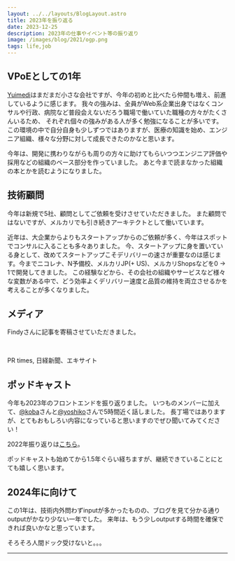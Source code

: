 ```yaml
---
layout: ../../layouts/BlogLayout.astro
title: 2023年を振り返る
date: 2023-12-25
description: 2023年の仕事やイベント等の振り返り
image: /images/blog/2021/ogp.png
tags: life,job
---
```



## VPoEとしての1年

[Yuimedi](https://yuimedi.com/)はまだまだ小さな会社ですが、今年の初めと比べたら仲間も増え、前進しているように感じます。
我々の強みは、全員がWeb系企業出身ではなくコンサルや行政、病院など普段会えないだろう職場で働いていた職種の方々がたくさんいるため、
それぞれ個々の強みがある人が多く勉強になることが多いです。
この環境の中で自分自身も少しずつではありますが、医療の知識を始め、エンジニア組織、様々な分野に対して成長できたのかなと思います。

今年は、開発に携わりながらも周りの方々に助けてもらいつつエンジニア評価や採用などの組織のベース部分を作っていました。
あと今まで読まなかった組織の本とかを読むようになりました。

## 技術顧問

今年は新規で5社、顧問としてご依頼を受けさせていただきました。
また顧問ではないですが、メルカリでも引き続きアーキテクトとして働いています。

近年は、大企業からよりもスタートアップからのご依頼が多く、今年はスポットでコンサルに入ることも多々ありました。
今、スタートアップに身を置いている身として、改めてスタートアップこそデリバリーの速さが重要なのは感じます。今までニコレナ、N予備校、メルカリJP(+ US)、メルカリShopsなどを0 -> 1で開発してきました。
この経験などから、その会社の組織やサービスなど様々な変数がある中で、どう効率よくデリバリー速度と品質の維持を両立させるかを考えることが多くなりました。

## メディア

Findyさんに記事を寄稿させていただきました。

<OG url="https://findy-code.io/engineer-lab/hiroppy" />

<br />

<OG url="https://findy-code.io/engineer-lab/influential-books-3" />

PR times, 日経新聞、エキサイト

<OG url="https://prtimes.jp/main/html/rd/p/000000097.000021828.html" />

## ポッドキャスト

今年も2023年のフロントエンドを振り返りました。
いつものメンバーに加えて、[@koba](https://twitter.com/koba04)さんと[@yoshiko](https://twitter.com/yoshiko_pg)さんで5時間近く話しました。
長丁場ではありますが、とてもおもしろい内容になっていると思いますのでぜひ聞いてみてください！

<OG url="https://mozaic.fm/episodes/137/yearly-ecosystem-2023.html" />

2022年振り返りは[こちら](https://mozaic.fm/episodes/110/yearly-ecosystem-2022.html)。

ポッドキャストも始めてから1.5年ぐらい経ちますが、継続できていることにとても嬉しく思います。

## 2024年に向けて

この1年は、技術内外問わずinputが多かったものの、ブログを見て分かる通りoutputがかなり少ない一年でした。
来年は、もう少しoutputする時間を確保できれば良いかなと思っています。

そろそろ人間ドック受けないと。。。

---

<OG url="https://hiroppy.me/blog/2022" />
